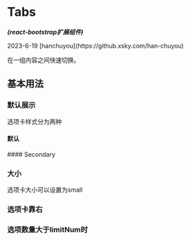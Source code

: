 
<Meta of={TabsStories} />

# Tabs
<em><strong>(react-bootstrap扩展组件)</strong></em>
<p>2023-6-19 [hanchuyou](https://github.xsky.com/han-chuyou)</p>

在一组内容之间快速切换。

## 基本用法

### 默认展示
选项卡样式分为两种
#### 默认
<Canvas of={TabsStories.Basic}/>
#### Secondary
<Canvas of={TabsStories.Secondary}/>

### 大小
选项卡大小可以设置为small
<Canvas of={TabsStories.Small}/>

### 选项卡靠右
<Canvas of={TabsStories.Right}/>

###  选项数量大于limitNum时
<Canvas of={TabsStories.ItemOverLimitNum}/>

<ArgTypes/>